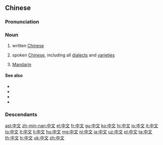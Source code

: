 ==Chinese==
{{zh-forms}}
{{wikipedia|lang=zh}}

===Pronunciation===
{{zh-pron
|m=zhōngwén
|ma=zh-zhōngwén.ogg
|md=Dṳ̆ng-ùng
|mn=Tiong-bûn
|c=zung1 man4,zung1 man4-2
|h=pfs=Chûng-vùn
|w=1tson ven
|cat=n
}}

===Noun===
{{zh-noun}}

# written [[Chinese]]
#: {{zh-x|以 中文 書寫 的 文章|an article written in '''Chinese'''}}
# spoken [[Chinese]], including all [[dialect]]s and [[variety|varietie]]s
#: {{zh-x|中文 授課|to teach in '''Chinese'''}}
#: {{zh-x|你 說 中文 嗎？|Do you speak '''Chinese'''?}}
# {{lb|zh|proscribed}} [[Mandarin]]

====See also====
* {{zh-l|國語}}
* {{zh-l|漢語}}
* {{zh-l|普通話}}
* {{zh-l|廣東話}}

===Descendants===
{{CJKV|中文|ちゅうぶん|중문|Trung văn}}

{{zh-cat|Beginning|Languages}}

[[ast:中文]]
[[zh-min-nan:中文]]
[[el:中文]]
[[fr:中文]]
[[gu:中文]]
[[ko:中文]]
[[hi:中文]]
[[io:中文]]
[[it:中文]]
[[lo:中文]]
[[lt:中文]]
[[li:中文]]
[[hu:中文]]
[[mg:中文]]
[[nl:中文]]
[[ja:中文]]
[[uz:中文]]
[[pl:中文]]
[[ta:中文]]
[[th:中文]]
[[tr:中文]]
[[uk:中文]]
[[zh:中文]]